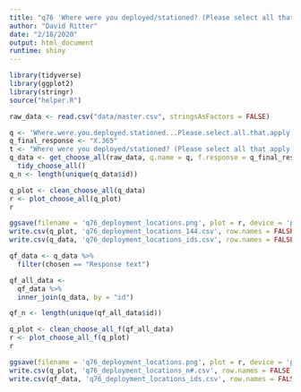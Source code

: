 ```yaml
---
title: "q76 'Where were you deployed/stationed? (Please select all that apply)'"
author: "David Ritter"
date: "2/18/2020"
output: html_document
runtime: shiny
---
```


```r
library(tidyverse)
library(ggplot2)
library(stringr)
source("helper.R")
```

```r
raw_data <- read.csv("data/master.csv", stringsAsFactors = FALSE)
```

```r
q <- 'Where.were.you.deployed.stationed...Please.select.all.that.apply.'
q_final_response <- "X.365"
t <- "Where were you deployed/stationed? (Please select all that apply)"
q_data <- get_choose_all(raw_data, q.name = q, f.response = q_final_response) %>%
  tidy_choose_all()
q_n <- length(unique(q_data$id))
```

```r
q_plot <- clean_choose_all(q_data)
r <- plot_choose_all(q_plot)
r
```

```r
ggsave(filename = 'q76_deployment_locations.png', plot = r, device = 'png')
write.csv(q_plot, 'q76_deployment_locations_144.csv', row.names = FALSE)
write.csv(q_data, 'q76_deployment_locations_ids.csv', row.names = FALSE)
```

```r
qf_data <- q_data %>%
  filter(chosen == "Response text")
```

```r
qf_all_data <- 
  qf_data %>%
  inner_join(q_data, by = "id")

qf_n <- length(unique(qf_all_data$id))
```

```r
q_plot <- clean_choose_all_f(qf_all_data)
r <- plot_choose_all_f(q_plot)
r
```

```r
ggsave(filename = 'q76_deployment_locations.png', plot = r, device = 'png')
write.csv(q_plot, 'q76_deployment_locations_n#.csv', row.names = FALSE)
write.csv(qf_data, 'q76_deployment_locations_ids.csv', row.names = FALSE)
```


